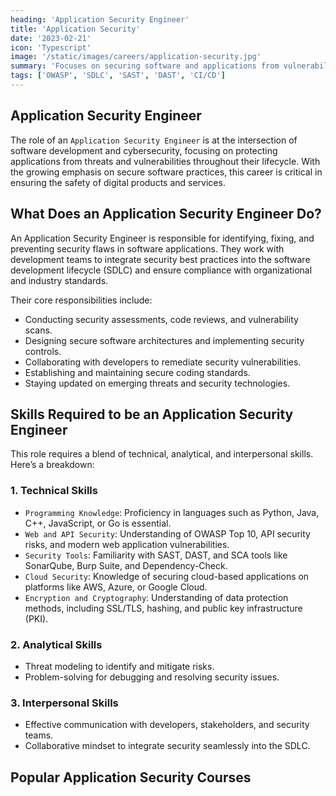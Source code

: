 ```yaml
---
heading: 'Application Security Engineer'
title: 'Application Security'
date: '2023-02-21'
icon: 'Typescript'
image: '/static/images/careers/application-security.jpg'
summary: 'Focuses on securing software and applications from vulnerabilities.'
tags: ['OWASP', 'SDLC', 'SAST', 'DAST', 'CI/CD']
---
```


## Application Security Engineer

The role of an `Application Security Engineer` is at the intersection of software development and cybersecurity, focusing on protecting applications from threats and vulnerabilities throughout their lifecycle. With the growing emphasis on secure software practices, this career is critical in ensuring the safety of digital products and services.

## What Does an Application Security Engineer Do?

An Application Security Engineer is responsible for identifying, fixing, and preventing security flaws in software applications. They work with development teams to integrate security best practices into the software development lifecycle (SDLC) and ensure compliance with organizational and industry standards.

Their core responsibilities include:

- Conducting security assessments, code reviews, and vulnerability scans.
- Designing secure software architectures and implementing security controls.
- Collaborating with developers to remediate security vulnerabilities.
- Establishing and maintaining secure coding standards.
- Staying updated on emerging threats and security technologies.

## Skills Required to be an Application Security Engineer

This role requires a blend of technical, analytical, and interpersonal skills. Here’s a breakdown:

### 1. Technical Skills

- `Programming Knowledge`: Proficiency in languages such as Python, Java, C++, JavaScript, or Go is essential.
- `Web and API Security`: Understanding of OWASP Top 10, API security risks, and modern web application vulnerabilities.
- `Security Tools`: Familiarity with SAST, DAST, and SCA tools like SonarQube, Burp Suite, and Dependency-Check.
- `Cloud Security`: Knowledge of securing cloud-based applications on platforms like AWS, Azure, or Google Cloud.
- `Encryption and Cryptography`: Understanding of data protection methods, including SSL/TLS, hashing, and public key infrastructure (PKI).

### 2. Analytical Skills

- Threat modeling to identify and mitigate risks.
- Problem-solving for debugging and resolving security issues.

### 3. Interpersonal Skills

- Effective communication with developers, stakeholders, and security teams.
- Collaborative mindset to integrate security seamlessly into the SDLC.

## Popular Application Security Courses
